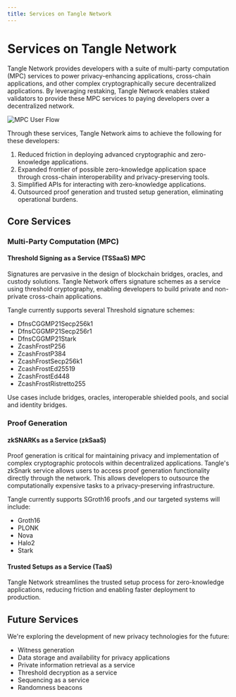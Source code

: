 ```yaml
---
title: Services on Tangle Network
---
```


# Services on Tangle Network

Tangle Network provides developers with a suite of multi-party computation (MPC) services to power privacy-enhancing applications, cross-chain applications, and other complex cryptographically secure decentralized applications. By leveraging restaking, Tangle Network enables staked validators to provide these MPC services to paying developers over a decentralized network.

![MPC User Flow](/images/MPCaaS-flow.png)

Through these services, Tangle Network aims to achieve the following for these developers:

1. Reduced friction in deploying advanced cryptographic and zero-knowledge applications.
2. Expanded frontier of possible zero-knowledge application space through cross-chain interoperability and privacy-preserving tools.
3. Simplified APIs for interacting with zero-knowledge applications.
4. Outsourced proof generation and trusted setup generation, eliminating operational burdens.

## Core Services

### Multi-Party Computation (MPC)

#### Threshold Signing as a Service (TSSaaS) MPC

Signatures are pervasive in the design of blockchain bridges, oracles, and custody solutions. Tangle Network offers signature schemes as a service using threshold cryptography, enabling developers to build private and non-private cross-chain applications.

Tangle currently supports several Threshold signature schemes:

- DfnsCGGMP21Secp256k1
- DfnsCGGMP21Secp256r1
- DfnsCGGMP21Stark
- ZcashFrostP256
- ZcashFrostP384
- ZcashFrostSecp256k1
- ZcashFrostEd25519
- ZcashFrostEd448
- ZcashFrostRistretto255

Use cases include bridges, oracles, interoperable shielded pools, and social and identity bridges.

### Proof Generation

#### zkSNARKs as a Service (zkSaaS)

Proof generation is critical for maintaining privacy and implementation of complex cryptographic protocols within decentralized applications. Tangle's zkSnark service allows users to access proof generation functionality directly through the network. This allows developers to outsource the computationally expensive tasks to a privacy-preserving infrastructure.

Tangle currently supports SGroth16 proofs ,and our targeted systems will include:

- Groth16
- PLONK
- Nova
- Halo2
- Stark

#### Trusted Setups as a Service (TaaS)

Tangle Network streamlines the trusted setup process for zero-knowledge applications, reducing friction and enabling faster deployment to production.

## Future Services

We're exploring the development of new privacy technologies for the future:

- Witness generation
- Data storage and availability for privacy applications
- Private information retrieval as a service
- Threshold decryption as a service
- Sequencing as a service
- Randomness beacons

